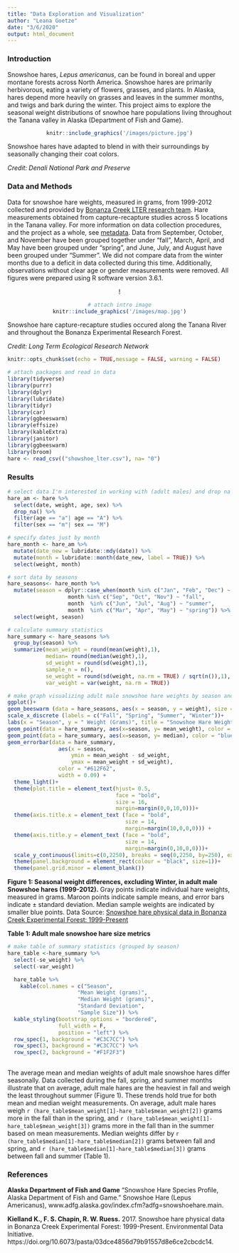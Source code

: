 ```yaml
---
title: "Data Exploration and Visualization"
author: "Leana Goetze"
date: "3/6/2020"
output: html_document
---
```


### Introduction
Snowshoe hares, *Lepus americanus*, can be found in boreal and upper montane forests across North America. Snowshoe hares are primarily herbivorous, eating a variety of flowers, grasses, and plants. In Alaska, hares depend more heavily on grasses and leaves in the summer months, and twigs and bark during the winter. This project aims to explore the seasonal weight distributions of snowhoe hare populations living throughout the Tanana valley in Alaska (Department of Fish and Game).

<center>
```r
knitr::include_graphics('/images/picture.jpg')
```
</center>
Snowshoe hares have adapted to blend in with their surroundings by seasonally changing their coat colors.

*Credit: Denali National Park and Preserve*

### Data and Methods
Data for snowshoe hare weights, measured in grams, from 1999-2012 collected and provided by [Bonanza Creek LTER research team](https://doi.org/10.6073/pasta/03dce4856d79b91557d8e6ce2cbcdc14). Hare measurements obtained from capture-recapture studies across 5 locations in the Tanana valley. For more information on data collection procedures, and the project as a whole, see [metadata](https://portal.lternet.edu/nis/metadataviewer?packageid=knb-lter-bnz.55.22). Data from September, October, and November have been grouped together under "fall", March, April, and May have been grouped under "spring", and June, July, and August have been grouped under "Summer". We did not compare data from the winter months due to a deficit in data collected during this time. Additionally, observations without clear age or gender measurements were removed. All figures were prepared using R software version 3.6.1.

<center>!

```r
# attach intro image
knitr::include_graphics('/images/map.jpg')
```

</center>
Snowshoe hare capture-recapture studies occured along the Tanana River and throughout the Bonanza Experimental Research Forest.

*Credit: Long Term Ecological Research Network*

```r
knitr::opts_chunk$set(echo = TRUE,message = FALSE, warning = FALSE)
```

```r
# attach packages and read in data
library(tidyverse)
library(purrr)
library(dplyr)
library(lubridate)
library(tidyr)
library(car)
library(ggbeeswarm)
library(effsize)
library(kableExtra)
library(janitor)
library(ggbeeswarm)
library(broom)
hare <- read_csv(("showshoe_lter.csv"), na= "0")
```

### Results

```r
# select data I'm interested in working with (adult males) and drop na values
hare_am <- hare %>% 
  select(date, weight, age, sex) %>% 
  drop_na() %>% 
  filter(age == "a"| age == "A") %>% 
  filter(sex == "m"| sex == "M")
``` 

```r
# specify dates just by month
hare_month <- hare_am %>% 
  mutate(date_new = lubridate::mdy(date)) %>% 
  mutate(month = lubridate::month(date_new, label = TRUE)) %>% 
  select(weight, month) 
```

```r
# sort data by seasons
hare_seasons<- hare_month %>% 
  mutate(season = dplyr::case_when(month %in% c("Jan", "Feb", "Dec") ~ "winter",
                   month %in% c("Sep", "Oct", "Nov") ~ "fall",
                   month  %in% c("Jun", "Jul", "Aug") ~ "summer",
                   month  %in% c("Mar", "Apr", "May") ~ "spring")) %>% 
  select(weight, season)
```

```r
# calculate summary statistics
hare_summary <- hare_seasons %>% 
  group_by(season) %>% 
  summarize(mean_weight = round(mean(weight),1),
            median= round(median(weight),1),
            sd_weight = round(sd(weight),1),
            sample_n = n(),
            se_weight = round(sd(weight, na.rm = TRUE) / sqrt(n()),1),
            var_weight = var(weight, na.rm = TRUE))
```

```r
# make graph visualizing adult male snowshoe hare weights by season and customize graph
ggplot()+
geom_beeswarm (data = hare_seasons, aes(x = season, y = weight), size = 1, alpha = .5,pch = 16, color = "#4D6483")+
scale_x_discrete (labels = c("Fall", "Spring", "Summer", "Winter"))+
labs(x = "Season", y = " Weight (Grams)", title = "Snowshoe Hare Weights by Season \n Adult Males (1999-2012)")+
geom_point(data = hare_summary, aes(x=season, y= mean_weight), color = "maroon", size = 2.5)+
geom_point(data = hare_summary, aes(x=season, y= median), color = "blue", size = 1.5, alpha = .7)+
geom_errorbar(data = hare_summary, 
                aes(x = season, 
                    ymin = mean_weight - sd_weight,
                    ymax = mean_weight + sd_weight),
                color = "#612F62",
                width = 0.09) +
  theme_light()+
  theme(plot.title = element_text(hjust= 0.5,
                                  face = "bold",
                                  size = 16,
                                  margin=margin(0,0,10,0)))+
  theme(axis.title.x = element_text (face = "bold",
                                     size = 14,
                                     margin=margin(10,0,0,0))) +
  theme(axis.title.y = element_text (face = "bold",
                                     size = 14,
                                     margin=margin(0,10,0,0)))+
  scale_y_continuous(limits=c(0,2250), breaks = seq(0,2250, by=250), expand = c(0,0))+
  theme(panel.background = element_rect(colour = "black", size=1))+
  theme(panel.grid.minor = element_blank())
```

**Figure 1: Seasonal weight differences, excluding Winter, in adult male Snowshoe hares (1999-2012).** Gray points indicate individual hare weights, measured in grams. Maroon points indicate sample means, and error bars indicate ± standard deviation. Median sample weights are indicated by smaller blue points. Data Source: [Snowshoe hare physical data in Bonanza Creek Experimental Forest: 1999-Present](https://portal.lternet.edu/nis/metadataviewer?packageid=knb-lter-bnz.55.22)


**Table 1: Adult male snowshoe hare size metrics**
```r
# make table of summary statistics (grouped by season)
hare_table <-hare_summary %>% 
  select(-se_weight) %>% 
  select(-var_weight)

  hare_table %>% 
    kable(col.names = c("Season", 
                      "Mean Weight (grams)",
                      "Median Weight (grams)",
                      "Standard Deviation",
                      "Sample Size")) %>% 
  kable_styling(bootstrap_options = "bordered", 
                full_width = F,
                position = "left") %>% 
  row_spec(1, background = "#C3C7CC") %>% 
  row_spec(3, background = "#C3C7CC") %>% 
  row_spec(2, background = "#F1F2F3")
  
```

The average mean and median weights of adult male snowshoe hares differ seasonally. Data collected during the fall, spring, and summer months illustrate that on average, adult male hares are the heaviest in fall and weigh the least throughout summer (Figure 1). These trends hold true for both mean and median weight measurements. On average, adult male hares weigh `r (hare_table$mean_weight[1]-hare_table$mean_weight[2])` grams more in the fall than in the spring, and `r (hare_table$mean_weight[1]-hare_table$mean_weight[3])` grams more in the fall than in the summer based on mean measurements. Median weights differ by `r (hare_table$median[1]-hare_table$median[2])` grams between fall and spring, and `r (hare_table$median[1]-hare_table$median[3])` grams between fall and summer (Table 1).

### References

**Alaska Department of Fish and Game** “Snowshoe Hare Species Profile, Alaska Department of Fish and Game.” Snowshoe Hare (Lepus Americanus),  www.adfg.alaska.gov/index.cfm?adfg=snowshoehare.main.

**Kielland K., F. S. Chapin, R. W. Ruess.** 2017. Snowshoe hare physical data in Bonanza Creek Experimental Forest: 1999-Present. Environmental Data Initiative. https://doi.org/10.6073/pasta/03dce4856d79b91557d8e6ce2cbcdc14.  